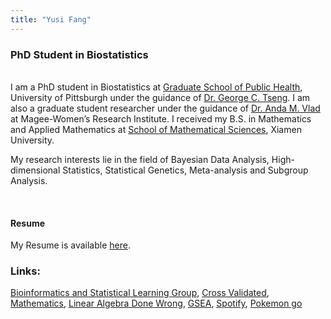 ```yaml
---
title: "Yusi Fang"
---
```




### PhD Student in Biostatistics
<br>
I am a PhD student in Biostatistics at [Graduate School of Public Health](https://www.publichealth.pitt.edu/), University of Pittsburgh under the guidance of [Dr. George C. Tseng](http://www.pitt.edu/~ctseng/). I am also a graduate student researcher under the guidance of [Dr. Anda M. Vlad](https://mageewomens.org/investigator/anda-m-vlad-md-ph-d) at Magee-Women's Research Institute. I received my B.S. in Mathematics and Applied Mathematics at [School of Mathematical Sciences](http://math.xmu.edu.cn/en/), Xiamen University.  

My research interests lie in the field of Bayesian Data Analysis, High-dimensional Statistics, Statistical Genetics, Meta-analysis and Subgroup Analysis.

<br>

#### Resume

My Resume is available [here](downloads/CV_Yusi.pdf).


### Links:

[Bioinformatics and Statistical Learning Group](https://tsenglab.biostat.pitt.edu), [Cross Validated](https://stats.stackexchange.com/),  [Mathematics](https://math.stackexchange.com),  [Linear Algebra Done Wrong](http://www.math.brown.edu/~treil/papers/LADW/LADW.html),  [GSEA](http://software.broadinstitute.org/gsea/index.jsp), [Spotify](https://open.spotify.com/playlist/4qxAPddWh9aiPXfSn52Qd5?si=FRvk_xHVTImQIJL7KOUV4A), [Pokemon go](https://www.pokemongo.com/en-us/)
